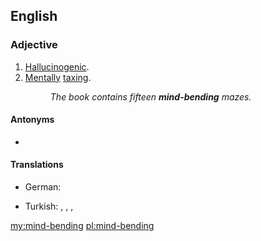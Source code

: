 {{also|mindbending}}
==English==

===Adjective===
{{en-adj|head=[[mind]]-[[bending]]}}

# [[hallucinogenic|Hallucinogenic]].
# [[mental|Mentally]] [[taxing]].
#: ''The book contains fifteen '''mind-bending''' mazes.''

====Antonyms====
* {{l|en|mind-expanding}}

====Translations====
{{trans-top}}
* German: {{t|de|bewusstseinsverändernd}}
{{trans-mid}}
* Turkish: {{l|tr|aklı}} {{t|tr|karıştıran}}, {{t+|tr|bunaltıcı}}, {{l|tr|hayal}} {{t|tr|gördüren}}, {{t+|tr|şaşırtıcı}}
{{trans-bottom}}

[[my:mind-bending]]
[[pl:mind-bending]]